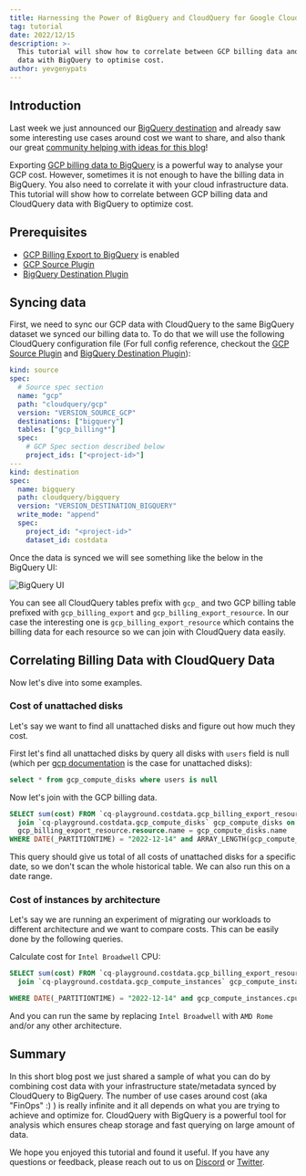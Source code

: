 ```yaml
---
title: Harnessing the Power of BigQuery and CloudQuery for Google Cloud Cost Optimization
tag: tutorial
date: 2022/12/15
description: >-
  This tutorial will show how to correlate between GCP billing data and CloudQuery
  data with BigQuery to optimise cost.
author: yevgenypats
---
```



<BlogHeader/>

## Introduction

Last week we just announced our [BigQuery destination](/blog/announcing-cloudquery-bigquery-destination) and already saw some interesting use cases around cost we want to share, and also thank our great [community helping with ideas for this blog](https://discord.com/channels/872925471417962546/974029056070795284/1052337892439097474)!

Exporting [GCP billing data to BigQuery](https://cloud.google.com/billing/docs/how-to/export-data-bigquery) is a powerful way to analyse your GCP cost. However, sometimes it is not enough to have the billing data in BigQuery. You also need to correlate it with your cloud infrastructure data. This tutorial will show how to correlate between GCP billing data and CloudQuery data with BigQuery to optimize cost.

## Prerequisites

- [GCP Billing Export to BigQuery](https://cloud.google.com/billing/docs/how-to/export-data-bigquery) is enabled
- [GCP Source Plugin](https://www.cloudquery.io/docs/plugins/sources/gcp/overview)
- [BigQuery Destination Plugin](https://www.cloudquery.io/docs/plugins/destinations/bigquery/overview)

## Syncing data

First, we need to sync our GCP data with CloudQuery to the same BigQuery dataset we synced our billing data to. To do that we will use the following CloudQuery configuration file (For full config reference, checkout the [GCP Source Plugin](https://www.cloudquery.io/docs/plugins/sources/gcp/overview) and [BigQuery Destination Plugin](https://www.cloudquery.io/docs/plugins/destinations/bigquery/overview)):

```yaml copy
kind: source
spec:
  # Source spec section
  name: "gcp"
  path: "cloudquery/gcp"
  version: "VERSION_SOURCE_GCP"
  destinations: ["bigquery"]
  tables: ["gcp_billing*"]
  spec:
    # GCP Spec section described below
    project_ids: ["<project-id>"]
---
kind: destination
spec:
  name: bigquery
  path: cloudquery/bigquery
  version: "VERSION_DESTINATION_BIGQUERY"
  write_mode: "append"
  spec:
    project_id: "<project-id>"
    dataset_id: costdata
```

Once the data is synced we will see something like the below in the BigQuery UI:

![BigQuery UI](/images/blog/analysing-gcp-cost-with-bigquery-and-cq/bigquery_billing.png)

You can see all CloudQuery tables prefix with `gcp_` and two GCP billing table prefixed with `gcp_billing_export` and `gcp_billing_export_resource`. In our case the interesting one is `gcp_billing_export_resource` which contains the billing data for each resource so we can join with CloudQuery data easily.


## Correlating Billing Data with CloudQuery Data

Now let's dive into some examples.

### Cost of unattached disks

Let's say we want to find all unattached disks and figure out how much they cost.

First let's find all unattached disks by query all disks with `users` field is null (which per [gcp documentation](https://cloud.google.com/compute/docs/reference/rest/v1/disks/get) is the case for unattached disks):


```sql copy
select * from gcp_compute_disks where users is null
```

Now let's join with the GCP billing data.

```sql copy
SELECT sum(cost) FROM `cq-playground.costdata.gcp_billing_export_resource_v1_0183D4_4E0A4D_60E401` gcp_billing_export_resource 
  join `cq-playground.costdata.gcp_compute_disks` gcp_compute_disks on 
  gcp_billing_export_resource.resource.name = gcp_compute_disks.name 
WHERE DATE(_PARTITIONTIME) = "2022-12-14" and ARRAY_LENGTH(gcp_compute_disks.users) = 0
```

This query should give us total of all costs of unattached disks for a specific date, so we don't scan the whole historical table. We can also run this on a date range. 

### Cost of instances by architecture

Let's say we are running an experiment of migrating our workloads to different architecture and we want to compare costs. This can be easily done by the following queries.


Calculate cost for `Intel Broadwell` CPU:

```sql copy
SELECT sum(cost) FROM `cq-playground.costdata.gcp_billing_export_resource_v1_0183D4_4E0A4D_60E401` gcp_billing_export_resource 
  join `cq-playground.costdata.gcp_compute_instances` gcp_compute_instances on gcp_billing_export_resource.resource.name = gcp_compute_instances.name 

WHERE DATE(_PARTITIONTIME) = "2022-12-14" and gcp_compute_instances.cpu_platform = "Intel Broadwell"
```

And you can run the same by replacing `Intel Broadwell` with `AMD Rome` and/or any other architecture.

## Summary

In this short blog post we just shared a sample of what you can do by combining cost data with your infrastructure state/metadata synced by CloudQuery to BigQuery. The number of use cases around cost (aka "FinOps" :) ) is really infinite and it all depends on what you are trying to achieve and optimize for. CloudQuery with BigQuery is a powerful tool for analysis which ensures cheap storage and fast querying on large amount of data.

We hope you enjoyed this tutorial and found it useful. If you have any questions or feedback, please reach out to us on [Discord](https://www.cloudquery.io/discord) or [Twitter](https://twitter.com/cloudqueryio).



